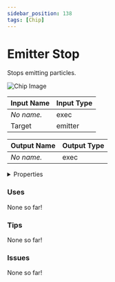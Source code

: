 ```yaml
---
sidebar_position: 138
tags: [Chip]
---
```


# Emitter Stop

Stops emitting particles.



![Chip Image](/svg/23b278c4-5d3d-439d-afa3-ff30c949df97.svg)

| Input Name | Input Type |
|-----------|-----------|
| *No name.* | exec |
| Target | emitter |

| Output Name | Output Type |
|-----------|-----------|
| *No name.* | exec |


<details>
  <summary>Properties</summary>
  <div>
    <div>
    <table>
      <thead>
        <tr>
          <th>Is beta required?</th>
          <th>❌</th>
        </tr>
        <tr>
          <th>Is this chip a trolling risk?</th>
          <th>❌</th>
        </tr>
        <tr>
          <th>Chip UUPD</th>
          <th>._uuid</th>
        </tr>
      </thead>
    </table>
    </div>
  </div>
</details>

### Uses

None so far!

### Tips

None so far!

### Issues

None so far!